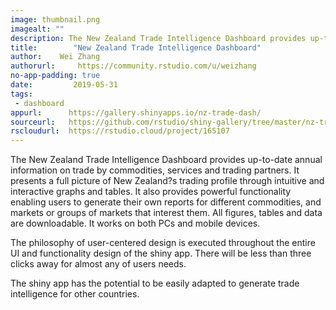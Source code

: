 ```yaml
---
image: thumbnail.png
imagealt: ""
description: The New Zealand Trade Intelligence Dashboard provides up-to-date annual information on trade by commodities, services and trading partners. 
title:        "New Zealand Trade Intelligence Dashboard"
author:    Wei Zhang
authorurl:     https://community.rstudio.com/u/weizhang
no-app-padding: true
date:         2019-05-31
tags:         
 - dashboard
appurl:      https://gallery.shinyapps.io/nz-trade-dash/
sourceurl:   https://github.com/rstudio/shiny-gallery/tree/master/nz-trade-dash
rscloudurl:  https://rstudio.cloud/project/165107
---
```


The New Zealand Trade Intelligence Dashboard provides up-to-date annual information on trade by commodities, services and trading partners. It presents a full picture of New Zealand?s trading profile through intuitive and interactive graphs and tables. It also provides powerful functionality enabling users to generate their own reports for different commodities, and markets or groups of markets that interest them. All figures, tables and data are downloadable. It works on both PCs and mobile devices.

The philosophy of user-centered design is executed throughout the entire UI and functionality design of the shiny app. There will be less than three clicks away for almost any of users needs.

The shiny app has the potential to be easily adapted to generate trade intelligence for other countries.
  
